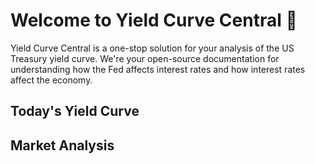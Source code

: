 # Welcome to Yield Curve Central 👋

Yield Curve Central is a one-stop solution for your analysis of the US Treasury yield curve. We're your open-source documentation for understanding how the Fed affects interest rates and how interest rates affect the economy.



## Today's Yield Curve

<CombinedComponent />

## Market Analysis 

<BigQueryData endpoint="/api/intelligence" />

